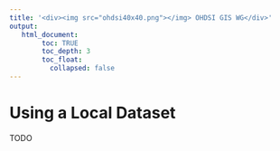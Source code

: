 ```yaml
---
title: '<div><img src="ohdsi40x40.png"></img> OHDSI GIS WG</div>'
output:
   html_document:
        toc: TRUE
        toc_depth: 3
        toc_float:
          collapsed: false
---
```


# **Using a Local Dataset**

TODO